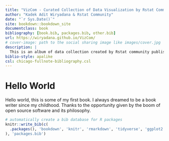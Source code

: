 ```yaml
--- 
title: "VizCom - Curated Collection of Data Visualization by Rstat Community"
author: "Kadek Adit Wiryadana & Rstat Community"
date: "`r Sys.Date()`"
site: bookdown::bookdown_site
documentclass: book
bibliography: [book.bib, packages.bib, other.bib]
url: https://wiryadana.github.io/VizCom/
# cover-image: path to the social sharing image like images/cover.jpg
description: |
  This is an album of data collection created by Rstat community published in various web and social media.
biblio-style: apalike
csl: chicago-fullnote-bibliography.csl
---
```


# Hello World

Hello world, this is some of my first book. I always dreamed to be a book writer since my childhood. Thanks to the opportunity given by the boom of open source software and its philosophy. 



```r
# automatically create a bib database for R packages
knitr::write_bib(c(
  .packages(), 'bookdown', 'knitr', 'rmarkdown', 'tidyverse', 'ggplot2'
), 'packages.bib')
```
